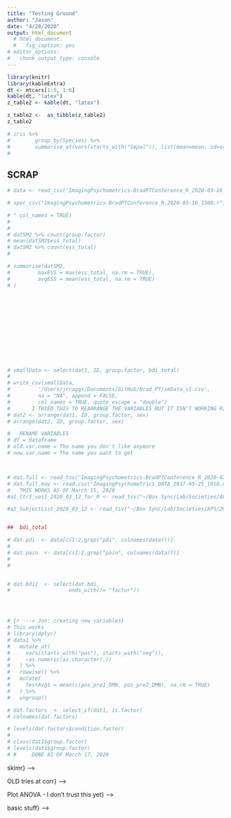 ```yaml
---
title: "Testing Ground"
author: "Jason"
date: "4/20/2020"
output: html_document
  # html_document: 
  #   fig_caption: yes
# editor_options: 
#   chunk_output_type: console
---
```




```r
library(knitr) 
library(kableExtra)
dt <- mtcars[1:5, 1:6]
kable(dt, "latex")
z_table2 <- kable(dt, "latex")

z_table2 <-  as_tibble(z_table2)
z_table2
```




```r
# iris %>%
#        group_by(Species) %>%
#        summarise_at(vars(starts_with("Sepal")), list(mean=mean, sd=sd))
# 

```


##	SCRAP
```r

# data <- read_csv('ImagingPsychometrics-BradPTConference_R_2020-03-16_1300.r', col_names = TRUE)

# spec_csv("ImagingPsychometrics-BradPTConference_R_2020-03-16_1300.r")

# " col_names = TRUE)
# 
# 
# datSM2 %>% count(group.factor)
# mean(datSM2$ess_total)
# datSM2 %>% count(ess_total)
# 

# summarise(datSM2,
# 		  maxESS = max(ess_total, na.rm = TRUE),
# 		  avgESS = mean(ess_total, na.rm = TRUE)
# )













# smallData <- select(dat1, ID, group.factor, bdi_total)
# 
# write_csv(smallData,
# 		  '/Users/jcraggs/Documents/GitHub/Brad_PT/smData_v1.csv',
# 		  na = "NA", append = FALSE,
# 		  col_names = TRUE, quote_escape = "double")	
#		I TRIED THIS TO REARRANGE THE VARIABLES BUT IT ISN'T WORKING RIGHT NOW
# dat2 <- arrange(dat1, ID, group.factor, sex)
# arrange(dat2, ID, group.factor, sex)

#	RENAME VARIABLES
# df = dataframe
# old.var.name = The name you don't like anymore
# new.var.name = The name you want to get



# dat.full <- read_tsv("ImagingPsychometrics-BradPTConference_R_2020-03-16_1300.r")
# dat.full.may <- read.csv("ImagingPsychometrics_DATA_2017-05-25_1010.csv", header = TRUE)
#	THIS WORKS AS OF March 15, 2020
#a1_Ctr3_voi1_2020_03_12_for_R <- read_tsv("~/Box Sync/Lab/Societies/APS/2017/APS2017_NeuroElf/Ctr3_voi1_2020_03_12_for_R.txt", col_names = TRUE)

#a2_SubjectList_2020_03_12 <- read_tsv("~/Box Sync/Lab/Societies/APS/2017/APS2017_NeuroElf/SubjectList_2020_03_12.txt", col_names = TRUE


##  bdi_total

# dat.pdi  <- data[c(1:2,grep("pdi", colnames(data)))]
# 
# dat.pain  <- data[c(1:2,grep("pain", colnames(data)))]
# 
# 


# dat.bdi2  <- select(dat.bdi,
# 					ends_with(!= "factor"))




# {r ---> Jon: creating new variables}
# This works
# library(dplyr)
# data1 %>% 
#   mutate_at(
#     vars(starts_with("pos"), starts_with("neg")),
#     ~as.numeric(as.character(.))
#   ) %>% 
#   rowwise() %>% 
#   mutate(
#     testAvg1 = mean(c(pos_pre1_DMN, pos_pre2_DMN), na.rm = TRUE)
#   ) %>% 
#   ungroup()

```




```r
# dat.factors  <- select_if(dat1, is.factor)
# colnames(dat.factors)

# levels(dat.factors$condition.factor)
# 
# class(dat1$group.factor)
# levels(dat1$group.factor)
# #		DONE AS OF March 17, 2020

```




<!-- ```{r ---> skimr} -->

<!-- skimr::skim(datSM1) -->

<!-- ``` -->





<!-- ```{r ---> OLD tries at corr} -->









<!-- HC.mtrx	 <- corr.test(dat.HC %>%  -->
<!-- 						   select("ess_total", "bdi_total", "mcgill_total", -->
<!-- 								  "TIB", "psqi_Comp1", "psqi_Comp2", "psqi_Comp3", -->
<!-- 								  "psqi_Comp4", "psqi_Comp5", "psqi_Comp6", -->
<!-- 								  "psqi_Comp7", "psqi_Global"), -->
<!-- 						   use = "pairwise",  -->
<!-- 						   # available: pairwise, complete -->
<!-- 						   method = "spearman",  -->
<!-- 						   # available: pearson, spearman, kendall -->
<!-- 						   adjust = "none", -->
<!-- 						  # available: holm, hochberg, hommel, -->
<!-- 						  # bonferroni, BH, BY, fd, none -->
<!-- 						  alpha = 0.05, #)  #, -->
<!-- 						  ci = TRUE, minlength = 5) -->

<!-- print(HC.mtrx$r) -->


<!-- print(corr.hc.mtrx, short = TRUE) -->

<!-- hc.cor.r <- HC.mtrx$r -->


<!-- gp.cor1.r <- map(gp.cor1, ~.x$r) -->


<!-- print(corr.hc.mtrx, short = TRUE) -->

<!-- HC.cor.r <- map(HC.cor, ~.x$r) -->
<!-- HC.cor1.p <- map(gp.cor1, ~.x$p) -->
<!-- print(x = gp.cor1.r, short = TRUE) -->
<!-- print(x = gp.cor1.p, short = TRUE) -->










<!-- corr.hc.mtrx2  <- dat.HC[, c(2:4)] -->
<!-- round(cor(corr.hc.mtrx2), 2) -->

<!-- corr.clbp.mtrx <- corr.test(dat.CLBP %>%  -->
<!-- 						   select(ess_total, bdi_total, mcgill_total), -->
<!-- 						   use = "pairwise",  -->
<!-- 						   # available: pairwise, complete -->
<!-- 						   method = "spearman",  -->
<!-- 						   # available: pearson, spearman, kendall -->
<!-- 						   adjust = "none" -->
<!-- 						  # available: holm, hochberg, hommel, -->
<!-- 						  # bonferroni, BH, BY, fd, none -->
<!-- 						   ) -->
<!-- print(corr.clbp.mtrx, short = TRUE) -->

<!-- corr.fm.mtrx <- corr.test(dat.FM %>%  -->
<!-- 						   select(ess_total, bdi_total, mcgill_total), -->
<!-- 						   use = "pairwise",  -->
<!-- 						   # available: pairwise, complete -->
<!-- 						   method = "spearman",  -->
<!-- 						   # available: pearson, spearman, kendall -->
<!-- 						   adjust = "none" -->
<!-- 						  # available: holm, hochberg, hommel, -->
<!-- 						  # bonferroni, BH, BY, fd, none -->
<!-- 						   ) -->
<!-- print(corr.fm.mtrx, short = TRUE) -->





<!-- #		TRYING TO TEST THE CORRELATIONS BETWEEN GROUPS -->
<!-- # dat2  <- dat1 %>% dplyr::select("group.factor","ess_total", "bdi_total", "mcgill_total") -->

<!-- gp.cor2 <- datSM1 %>% -->
<!-- 	split(datSM1$group.factor) %>% -->
<!-- 	map(~corr.test(datSM1 %>% select(ess_total, bdi_total, mcgill_total), -->
<!-- 				   use = "pairwise", -->
<!-- 				   method = "spearman", -->
<!-- 				   adjust = "none", -->
<!-- 				   alpha = 0.05, -->
<!-- 				   ci = TRUE, minlength = 5) -->
<!-- 	) -->

<!-- print(gp.cor2) -->


<!-- gp.cor3 <- datSM1 %>% -->
<!-- 	split(datSM1$group.factor) %>% -->
<!-- 	map(~corr.test(datSM1 %>% select(ess_total, bdi_total, mcgill_total), -->
<!-- 				   use = "pairwise", -->
<!-- 				   method = "spearman", -->
<!-- 				   adjust = "none", -->
<!-- 				   alpha = 0.05, -->
<!-- 				   ci = TRUE, minlength = 5) -->
<!-- 	) -->


<!-- print(gp.cor3) -->




<!-- cor.mtrx <- cor(dat2[3:5], use = "complete.obs", method = "pearson") -->
<!-- corrplot(cor.mtrx, method = ("number")) -->


<!-- #		CORRELATIONS -->
<!-- "Use Pairwise and Spearman" -->
<!-- cor.bdi.ess <- corr.test(x = dat2[3:4], -->
<!-- 						 y = NULL,  -->
<!-- 						 use = "pairwise", # available: pairwise, complete -->
<!-- 						 method = "spearman", -->
<!-- 						 # available: pearson, spearman, kendall -->
<!-- 						 adjust = "none", -->
<!-- 						 # available: holm, hochberg, hommel,  -->
<!-- 						 # bonferroni, BH, BY, fd, none -->
<!-- 						 alpha = 0.05, -->
<!-- 						 ci = TRUE,minlength = 5 -->
<!-- 					  ) -->

<!-- # gp.cor <- dat2 %>% -->
<!-- # 	group_by(group.factor) %>% -->
<!-- cor.mtrx3 <- 	corr.test(x = dat2[3:4], -->
<!-- 			  y = NULL,  -->
<!-- 			  use = "everything", # available: pairwise, complete -->
<!-- 			  method = "spearman", -->
<!-- 			  # available: pearson, spearman, kendall -->
<!-- 			  adjust = "none", -->
<!-- 			  # available: holm, hochberg, hommel,  -->
<!-- 			  # bonferroni, BH, BY, fd, none -->
<!-- 			  alpha = 0.05, -->
<!-- 			  ci = TRUE,minlength = 5 -->
<!-- 	) -->





<!-- print(x = cor.mtrx, short = TRUE) -->
<!-- print(x = cor.mtrx, short = FALSE) -->

<!-- cor.mtrx2 <- ezCor( -->
<!--   data = dat2[,c(3:4)], -->
<!--   r_size_lims = c(4,4), -->
<!--   label_size = 3 -->
<!-- ) -->
<!-- print(cor.mtrx2) -->
<!-- print(cor.mtrx3) -->


<!-- # dat2 %>% -->
<!-- # 	group_by(group.factor) %>% -->


<!-- # gp.cor <- dat2 %>% -->
<!-- # 	group_by(group.factor) %>% -->
<!-- # 	cor.mtrx3 <- 	corr.test(x = dat2[3:4], -->
<!-- # 							y = NULL, -->
<!-- # 							use = "everything", # available: pairwise, complete -->
<!-- # 							method = "spearman", -->
<!-- # 							# available: pearson, spearman, kendall -->
<!-- # 							adjust = "none", -->
<!-- # 							# available: holm, hochberg, hommel, -->
<!-- # 							# bonferroni, BH, BY, fd, none -->
<!-- # 							alpha = 0.05, -->
<!-- # 							ci = TRUE,minlength = 5 -->
<!-- # 	) -->


<!-- # corr.p(corr_matrix,158,adjust = "none",alpha = .05,minlength = 5,ci=TRUE) -->

<!-- #corr_matrix -->


<!-- #  -->
<!-- # t_tests_base <- lapply( -->
<!-- # 	dat1[resp_vars], -->
<!-- # 	function(x) { t.test(x ~ group.factor, data = dat1) } -->
<!-- # 	) -->
<!-- #  -->
<!-- # t_tests_base$disp -->

<!-- ``` -->





<!-- ```{r ---> Plot ANOVA - I don't trust this yet} -->
<!-- #	TAKEN FROM -->
<!-- # https://www.r-bloggers.com/how-to-do-a-t-test-or-anova-for-many-variables-at-once-in-r-and-communicate-the-results-in-a-better-way/ -->

<!-- #		PRESERVE ORIGINAL DATA -->
<!-- dat <- datSM1 -->

<!-- # Edit from here -->
<!-- x <- which(names(dat) == "group.factor") # name of grouping variable -->
<!-- y <- which(names(dat) == "ess_total" # names of variables to test -->
<!-- | names(dat) == "bdi_total" -->
<!-- | names(dat) == "mcgill_total") -->
<!-- # | names(dat) == "Petal.Width") -->
<!-- method1 <- "anova" # one of "anova" or "kruskal.test" -->
<!-- method2 <- "t.test" # one of "wilcox.test" or "t.test" -->
<!-- my_comparisons <- list(c("HC", "CLBP"), c("HC", "FM"), c("CLBP", "FM")) # comparisons for post-hoc tests -->
<!-- # Edit until here -->


<!-- # Edit at your own risk -->
<!-- for (i in y) { -->
<!--   for (j in x) { -->
<!--     p <- ggboxplot(dat, -->
<!--       x = colnames(dat[j]), y = colnames(dat[i]), -->
<!--       color = colnames(dat[j]), -->
<!--       legend = "none", -->
<!--       palette = "npg", -->
<!--       add = "jitter" -->
<!--     ) -->
<!--     print( -->
<!--       p + stat_compare_means(aes(label = paste0(..method.., -->
<!--       										  ", p-value = ", ..p.format.., -->
<!--       										  " (", ifelse(..p.adj.. > 0.05,  -->
<!--       										  			 "not significant", -->
<!--       										  			 ..p.signif..), ")")), -->
<!--       					   method = method1,  -->
<!--       					   label.y = max(dat[, i], na.rm = TRUE) -->
<!--       ) -->
<!--       + stat_compare_means(comparisons = my_comparisons, method = method2,  -->
<!--       					 hide.ns = FALSE, # JC added -->
<!--       					 label.sep = ", ", -->
<!--       					 label = "p.format") # remove if p-value of ANOVA or Kruskal-Wallis test >= 0.05 -->
<!--       ) -->
<!--   } -->
<!-- } -->

<!-- ``` -->





<!-- ```{r ---> basic stuff} -->


<!-- library(plyr) -->
<!-- ddply(dat.SM, .(group.factor), colwise(mean)) -->
<!-- zjunk.sd <- ddply(dat.SM, .(group.factor), colwise(sd)) -->


<!-- dat.SM %>% group_by(group.factor)  %>% across((funs(mean, sd))) -->


<!-- ag2 <- aggregate(x = dat.SM, by = list(gp = dat.SM$group.factor), FUN = "mean") -->

<!-- ag3 <- aggregate(group.factor ~ ., data = dat.SM, mean) -->
<!-- ag3 -->

<!-- str(ToothGrowth) -->
<!-- xtabs(group.factor ~ ., data = ag) -->

<!-- head(dat.SM) -->
<!-- library(data.table) -->
<!-- zSum <- data.table(dat.SM) -->
<!-- zSum -->

<!-- zSum -->



<!-- df <- tibble(id = 1:4, w = runif(4), x = runif(4), y = runif(4), z = runif(4)) -->
<!-- testings <- df %>% -->
<!-- 	rowwise() %>% -->
<!-- 	mutate( -->
<!-- 		sum = sum(c_across(w:z)), -->
<!-- 		sd = sd(c_across(w:z)) -->
<!-- 	) -->




<!-- # this will get you your mean and SD's for each column -->
<!-- zSum[, sapply(.SD, function(x) list(mean=mean(x), sd=sd(x)))] -->
<!-- # -->


<!-- dat.SM.gps <- group_by(dat.SM, group.factor) -->

<!-- dat.SM.gps -->

<!-- dat.junk <- dat.SM %>% -->
<!-- 	filter(group.factor == "TRUE") -->

<!-- summary(dat.SM.gps) -->

<!-- test1 <- summarize(dat.SM.gps, -->
<!-- 				   count = n(), -->
<!-- 				   BDI.avg = mean(bdi_total), -->
<!-- 				   BDI.sd = sd(bdi_total) -->
<!-- 				   ) -->
<!-- AVG <- map( -->
<!-- 	select(dat.SM, -group.factor), -->
<!-- 	~ mean(.x ~group.factor) -->
<!-- ) -->

<!-- test2 <- summary(dat.SM.gps) -->
<!-- test2 -->
<!-- # -->
<!-- ``` -->












